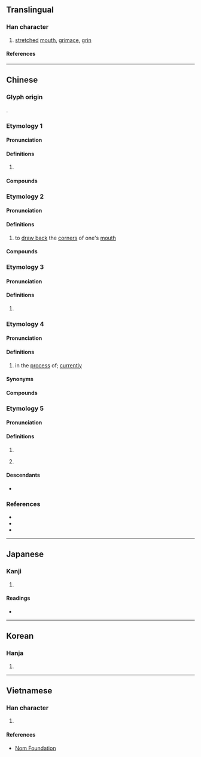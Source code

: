 {{character info}}
==Translingual==

===Han character===
{{Han char|rn=30|rad=口|as=06|sn=9|four=62000|canj=RMNN|ids=⿰口列}}

# [[stretch]]ed [[mouth]], [[grimace]], [[grin]]

====References====
{{Han ref|kx=0186.090|dkj=03536|dj=0405.310|hdz=10613.160|uh=54A7}}

----

==Chinese==

===Glyph origin===
{{Han compound|口|列|c1=s|c2=p|t1=mouth; speech|ls=psc}}.

===Etymology 1===
{{zh-forms}}

====Pronunciation====
{{zh-pron
|m=liē
|c=lit6,le3
|mn=lia̍t
|cat=
}}

====Definitions====
{{zh-hanzi}}

# {{rfdef|zh}}

====Compounds====
{{zh-der|乾巴疵咧|咧熊|咧咧|咧子|大大咧咧|白不呲咧|罵罵咧咧|醉咧咧兒}}

===Etymology 2===
{{zh-forms}}

====Pronunciation====
{{zh-pron
|m=liě
|c=
|mn=
|cat=
}}

====Definitions====
{{zh-hanzi}}

# to [[draw back]] the [[corner]]s of one's [[mouth]]

====Compounds====
{{zh-der|咧嘴|齜牙咧嘴}}

===Etymology 3===
{{zh-forms}}

====Pronunciation====
{{zh-pron
|m=lie,liē
|cat=part
}}

====Definitions====
{{zh-hanzi}}

# {{lb|zh|dialectal}} {{rfdef|zh}}

===Etymology 4===
{{zh-forms|alt=在,塊,的,啲}}

====Pronunciation====
{{zh-pron
|mn=xm:le̍h/xm:--leh/qz:lér/tw:teh/twv:leh/jj,ph:lé
|cat=part
}}

====Definitions====
{{zh-hanzi}}

# {{lb|zh|Min Nan}} in the [[process]] of; [[currently]]
#: {{zh-x|我 咧 食飯。|I'm eat'''ing'''.|TW}}

====Synonyms====
{{zh-dial|正在}}

====Compounds====
{{zh-der|佇咧|當咧|咧欲|拄咧|拄佇咧}}

===Etymology 5===
{{zh-forms}}

====Pronunciation====
{{zh-pron
|mn=tw:--leh
|cat=part
}}

====Definitions====
{{zh-hanzi}}

# {{n-g|Sentence-final particle signalling emphasis of the preceding words.}}
# {{n-g|Sentence-final interrogative particle used to express doubt.}}
#: {{zh-x|你 好 %無？我 真 好。你 %咧{leh}？|How are you? I'm well. '''How about''' you?|TW}}

====Descendants====
* {{desc|bor=1|en|leh}}

===References===
* {{R:twedu|B00314}}
* {{R:yue:Hanzi}}
* {{R:nan:thcwdq}}

----

==Japanese==

===Kanji===
{{ja-kanji|grade=|rs=口06}}

# {{rfdef|ja|sort=口06}}

====Readings====
* {{ja-readings|on=れつ,れち|kun=}}

----

==Korean==

===Hanja===
{{ko-hanja|hangeul=렬}}

# {{rfdef|ko|sort=口06}}

----

==Vietnamese==

===Han character===
{{vi-readings|rs=口06|reading=lác, sẹt, liệt, sèn, xẹt}}

# {{rfdef|vi|sort=口06}}

====References====
* [http://nomfoundation.org/common/nom_details.php?codepoint=54A7 Nom Foundation]